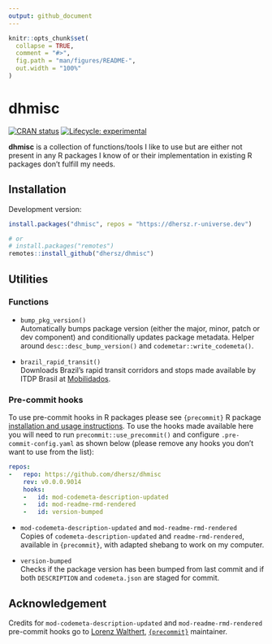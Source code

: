 ```yaml
---
output: github_document
---
```


```r
knitr::opts_chunk$set(
  collapse = TRUE,
  comment = "#>",
  fig.path = "man/figures/README-",
  out.width = "100%"
)
```

# dhmisc

[![CRAN status](https://www.r-pkg.org/badges/version/dhmisc)](https://CRAN.R-project.org/package=dhmisc)
[![Lifecycle: experimental](https://img.shields.io/badge/lifecycle-experimental-orange.svg)](https://www.tidyverse.org/lifecycle/#experimental)

**dhmisc** is a collection of functions/tools I like to use but are either not present in any R packages I know of or their implementation in existing R packages don't fulfill my needs.

## Installation

Development version:

```r
install.packages("dhmisc", repos = "https://dhersz.r-universe.dev")

# or
# install.packages("remotes")
remotes::install_github("dhersz/dhmisc")
```

## Utilities

### Functions

- `bump_pkg_version()` \
  Automatically bumps package version (either the major, minor, patch or dev component) and conditionally updates package metadata. Helper around `desc::desc_bump_version()` and `codemetar::write_codemeta()`.

- `brazil_rapid_transit()` \
  Downloads Brazil's rapid transit corridors and stops made available by ITDP Brasil at [Mobilidados](https://mobilidados.org.br/map-of-rapid-transit-in-brazil).
  
### Pre-commit hooks

To use pre-commit hooks in R packages please see `{precommit}` R package [installation and usage instructions](https://github.com/lorenzwalthert/precommit#installation). To use the hooks made available here you will need to run `precommit::use_precommit()` and configure `.pre-commit-config.yaml` as shown below (please remove any hooks you don't want to use from the list):

```yaml
repos:
-   repo: https://github.com/dhersz/dhmisc
    rev: v0.0.0.9014
    hooks:
    -   id: mod-codemeta-description-updated
    -   id: mod-readme-rmd-rendered
    -   id: version-bumped
```

- `mod-codemeta-description-updated` and `mod-readme-rmd-rendered` \
  Copies of `codemeta-description-updated` and `readme-rmd-rendered`, available in `{precommit}`, with adapted shebang to work on my computer.

- `version-bumped` \
  Checks if the package version has been bumped from last commit and if both `DESCRIPTION` and `codemeta.json` are staged for commit.

## Acknowledgement

Credits for `mod-codemeta-description-updated` and `mod-readme-rmd-rendered` pre-commit hooks go to [Lorenz Walthert](https://github.com/lorenzwalthert), [`{precommit}`](https://github.com/lorenzwalthert/precommit) maintainer.
